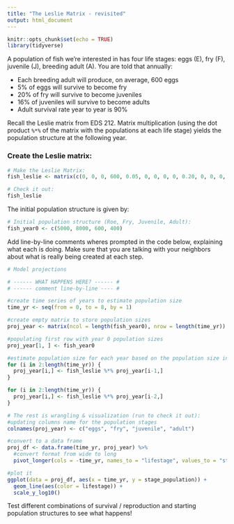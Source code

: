 ```yaml
---
title: "The Leslie Matrix - revisited"
output: html_document
---
```


```r
knitr::opts_chunk$set(echo = TRUE)
library(tidyverse)
```

A population of fish we're interested in has four life stages: eggs (E), fry (F), juvenile (J), breeding adult (A). You are told that annually:

- Each breeding adult will produce, on average, 600 eggs
- 5% of eggs will survive to become fry
- 20% of fry will survive to become juveniles
- 16% of juveniles will survive to become adults
- Adult survival rate year to year is 90%

Recall the Leslie matrix from EDS 212. Matrix multiplication (using the dot product `%*%` of the matrix with the populations at each life stage) yields the population structure at the following year. 

### Create the Leslie matrix:

```r
# Make the Leslie Matrix:
fish_leslie <- matrix(c(0, 0, 0, 600, 0.05, 0, 0, 0, 0, 0.20, 0, 0, 0, 0, 0.16, 0.9), nrow = 4, ncol = 4, byrow = TRUE)

# Check it out: 
fish_leslie
```

The initial population structure is given by: 
```r
# Initial population structure (Roe, Fry, Juvenile, Adult): 
fish_year0 <- c(5000, 8000, 600, 400)
```


Add line-by-line comments wheres prompted in the code below, explaining what each is doing. Make sure that you are talking with your neighbors about what is really being created at each step. 

```r
# Model projections

# ------ WHAT HAPPENS HERE? ------ #
# ------ comment line-by-line ---- #

#create time series of years to estimate population size
time_yr <- seq(from = 0, to = 8, by = 1)

#create empty matrix to store population sizes
proj_year <- matrix(ncol = length(fish_year0), nrow = length(time_yr))

#populating first row with year 0 population sizes
proj_year[1, ] <- fish_year0

#estimate population size for each year based on the population size in the previous year
for (i in 2:length(time_yr)) {
  proj_year[i,] <- fish_leslie %*% proj_year[i-1,]
}

for (i in 2:length(time_yr)) {
  proj_year[i,] <- fish_leslie %*% proj_year[i-2,]
}

# The rest is wrangling & visualization (run to check it out):
#updating columns name for the population stages
colnames(proj_year) <- c("eggs", "fry", "juvenile", "adult")

#convert to a data frame
proj_df <- data.frame(time_yr, proj_year) %>% 
  #convert format from wide to long
  pivot_longer(cols = -time_yr, names_to = "lifestage", values_to = "stage_population")

#plot it
ggplot(data = proj_df, aes(x = time_yr, y = stage_population)) +
  geom_line(aes(color = lifestage)) +
  scale_y_log10()

```

Test different combinations of survival / reproduction and starting population structures to see what happens! 
